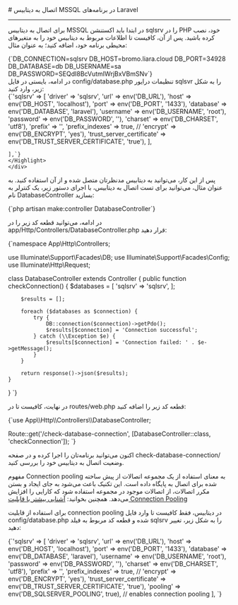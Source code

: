 

<Layout>
<Head>
<title>مستندات اتصال به MSSQL در Laravel - لیارا</title>
</Head>
# اتصال به دیتابیس MSSQL در برنامه‌های Laravel
<hr className="mb-2" />

برای اتصال به دیتابیس MSSQL 
در ابتدا باید اکستنشن <Important>sqlsrv</Important>  را در PHP خود، نصب کرده باشید. پس از آن، کافیست تا 
اطلاعات مربوط به دیتابیس خود را 
به متغیرهای محیطی برنامه خود، اضافه کنید؛ به عنوان مثال:

<div className="h-2" />
    <div dir='ltr'>
    <Highlight className="bash">
        {`DB_CONNECTION=sqlsrv
DB_HOST=bromo.liara.cloud
DB_PORT=34928
DB_DATABASE=db
DB_USERNAME=sa
DB_PASSWORD=SEQdI8BcVutmIWrjBxVBmSNv`}
    </Highlight>
    </div>
<div className="h-2" />
در ادامه، بایستی در فایل <Important>config/database.php</Important> تنظیمات درایور <Important>sqlsvr</Important> را به شکل زیر، وارد کنید:
<div className="h-2" />
    <div dir='ltr'>
    <Highlight className="php">
        {`'sqlsrv' => [
            'driver' => 'sqlsrv',
            'url' => env('DB_URL'),
            'host' => env('DB_HOST', 'localhost'),
            'port' => env('DB_PORT', '1433'),
            'database' => env('DB_DATABASE', 'laravel'),
            'username' => env('DB_USERNAME', 'root'),
            'password' => env('DB_PASSWORD', ''),
            'charset' => env('DB_CHARSET', 'utf8'),
            'prefix' => '',
            'prefix_indexes' => true,
            // 'encrypt' => env('DB_ENCRYPT', 'yes'),
            'trust_server_certificate' => env('DB_TRUST_SERVER_CERTIFICATE', 'true'),
        ],

    ],`}
    </Highlight>
    </div>
<div className="h-2" />




پس از این کار، می‌توانید به دیتابیس مدنظرتان متصل شده و از آن استفاده کنید. به عنوان مثال، می‌توانید برای تست اتصال به دیتابیس، با اجرای دستور زیر، یک کنترلر به نام <Important>DatabaseController</Important> بسازید:
<div className="h-2" />
    <div dir='ltr'>
    <Highlight className="bash">
        {`php artisan make:controller DatabaseController`}
    </Highlight>
    </div>
<div className="h-2" />

در ادامه، می‌توانید قطعه کد زیر را در <Important>app/Http/Controllers/DatabaseController.php</Important> قرار دهید:
<div className="h-2" />
    <div dir='ltr'>
    <Highlight className="bash">
        {`<?php

namespace App\\Http\\Controllers;

use Illuminate\\Support\\Facades\\DB;
use Illuminate\\Support\\Facades\\Config;
use Illuminate\\Http\\Request;

class DatabaseController extends Controller
{
    public function checkConnection()
    {
        $databases = [
            'sqlsrv' => 'sqlsrv',
        ];

        $results = [];

        foreach ($databases as $connection) {
            try {
                DB::connection($connection)->getPdo();
                $results[$connection] = 'Connection successful';
            } catch (\\Exception $e) {
                $results[$connection] = 'Connection failed: ' . $e->getMessage();
            }
        }

        return response()->json($results);
    }
}
`}
    </Highlight>
    </div>
<div className="h-2" />

در نهایت، کافیست تا در <Important>routes/web.php</Important> قطعه کد زیر را اضافه کنید:
<div className="h-2" />
  <div dir='ltr'>
  <Highlight className="bash">
      {`use App\\Http\\Controllers\\DatabaseController;

Route::get('/check-database-connection', [DatabaseController::class, 'checkConnection']);
`}
  </Highlight>
  </div>
<div className="h-2" />
اکنون می‌توانید برنامه‌تان را اجرا کرده و در صفحه <Important>check-database-connection/</Important> وضعیت اتصال به دیتابیس خود را بررسی کنید.

<Section id="connection-pooling" title="استفاده از Connection Pooling" />

مفهوم Connection pooling به معنای استفاده از یک مجموعه اتصالات از پیش ساخته شده برای اتصال به پایگاه داده است. این تکنیک باعث می‌شود به جای ایجاد و بستن مکرر اتصالات، از اتصالات موجود در مجموعه استفاده شود که کارایی را افزایش می‌دهد.
<Alert variant='success'>همچنین بخوانید: <a className="text-[#2196f3] " href="/dbaas/details/connection-pool">آشنایی بیشتر با قابلیت Connection Pooling</a></Alert>

برای استفاده از قابلیت connection pooling در دیتابیس، فقط کافیست تا وارد فایل <Important>config/database.php</Important> شده و قطعه کد مربوط به فیلد <Important>sqlsrv</Important> را به شکل زیر، تغییر دهید:
<div className="h-2" />
  <div dir='ltr'>
  <Highlight className="php">
{`'sqlsrv' => [
    'driver' => 'sqlsrv',
    'url' => env('DB_URL'),
    'host' => env('DB_HOST', 'localhost'),
    'port' => env('DB_PORT', '1433'),
    'database' => env('DB_DATABASE', 'laravel'),
    'username' => env('DB_USERNAME', 'root'),
    'password' => env('DB_PASSWORD', ''),
    'charset' => env('DB_CHARSET', 'utf8'),
    'prefix' => '',
    'prefix_indexes' => true,
    // 'encrypt' => env('DB_ENCRYPT', 'yes'),
    'trust_server_certificate' => env('DB_TRUST_SERVER_CERTIFICATE', 'true'),
    'pooling' => env('DB_SQLSERVER_POOLING', true), // enables connection pooling
],
`}
  </Highlight>
  </div>
<div className="h-2" />

</Layout>